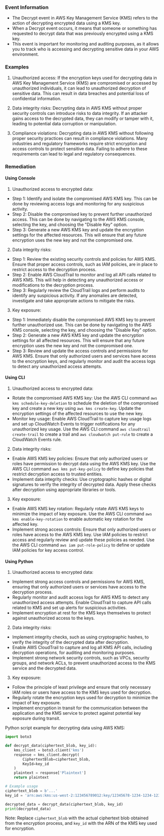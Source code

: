 
### Event Information

- The Decrypt event in AWS Key Management Service (KMS) refers to the action of decrypting encrypted data using a KMS key.
- When a Decrypt event occurs, it means that someone or something has requested to decrypt data that was previously encrypted using a KMS key.
- This event is important for monitoring and auditing purposes, as it allows you to track who is accessing and decrypting sensitive data in your AWS environment.


### Examples

1. Unauthorized access: If the encryption keys used for decrypting data in AWS Key Management Service (KMS) are compromised or accessed by unauthorized individuals, it can lead to unauthorized decryption of sensitive data. This can result in data breaches and potential loss of confidential information.

2. Data integrity risks: Decrypting data in AWS KMS without proper security controls can introduce risks to data integrity. If an attacker gains access to the decrypted data, they can modify or tamper with it, leading to potential data corruption or manipulation.

3. Compliance violations: Decrypting data in AWS KMS without following proper security practices can result in compliance violations. Many industries and regulatory frameworks require strict encryption and access controls to protect sensitive data. Failing to adhere to these requirements can lead to legal and regulatory consequences.

### Remediation

#### Using Console

1. Unauthorized access to encrypted data:
- Step 1: Identify and isolate the compromised AWS KMS key. This can be done by reviewing access logs and monitoring for any suspicious activity.
- Step 2: Disable the compromised key to prevent further unauthorized access. This can be done by navigating to the AWS KMS console, selecting the key, and choosing the "Disable Key" option.
- Step 3: Generate a new AWS KMS key and update the encryption settings for the affected resources. This will ensure that any future encryption uses the new key and not the compromised one.

2. Data integrity risks:
- Step 1: Review the existing security controls and policies for AWS KMS. Ensure that proper access controls, such as IAM policies, are in place to restrict access to the decryption process.
- Step 2: Enable AWS CloudTrail to monitor and log all API calls related to AWS KMS. This will help in detecting any unauthorized access or modifications to the decryption process.
- Step 3: Regularly review the CloudTrail logs and perform audits to identify any suspicious activity. If any anomalies are detected, investigate and take appropriate actions to mitigate the risks.

3. Key exposure:
- Step 1: Immediately disable the compromised AWS KMS key to prevent further unauthorized use. This can be done by navigating to the AWS KMS console, selecting the key, and choosing the "Disable Key" option.
- Step 2: Generate a new AWS KMS key and update the encryption settings for all affected resources. This will ensure that any future encryption uses the new key and not the compromised one.
- Step 3: Review and update the access controls and permissions for AWS KMS. Ensure that only authorized users and services have access to the encryption keys, and regularly monitor and audit the access logs to detect any unauthorized access attempts.

#### Using CLI

1. Unauthorized access to encrypted data:
- Rotate the compromised AWS KMS key: Use the AWS CLI command `aws kms schedule-key-deletion` to schedule the deletion of the compromised key and create a new key using `aws kms create-key`. Update the encryption settings of the affected resources to use the new key.
- Monitor key usage: Enable AWS CloudTrail to capture key usage logs and set up CloudWatch Events to trigger notifications for any unauthorized key usage. Use the AWS CLI command `aws cloudtrail create-trail` to create a trail and `aws cloudwatch put-rule` to create a CloudWatch Events rule.

2. Data integrity risks:
- Enable AWS KMS key policies: Ensure that only authorized users or roles have permission to decrypt data using the AWS KMS key. Use the AWS CLI command `aws kms put-key-policy` to define key policies that restrict decryption access to trusted entities.
- Implement data integrity checks: Use cryptographic hashes or digital signatures to verify the integrity of decrypted data. Apply these checks after decryption using appropriate libraries or tools.

3. Key exposure:
- Enable AWS KMS key rotation: Regularly rotate AWS KMS keys to minimize the impact of key exposure. Use the AWS CLI command `aws kms enable-key-rotation` to enable automatic key rotation for the affected key.
- Implement strong access controls: Ensure that only authorized users or roles have access to the AWS KMS key. Use IAM policies to restrict access and regularly review and update these policies as needed. Use the AWS CLI command `aws iam put-role-policy` to define or update IAM policies for key access control.

#### Using Python

1. Unauthorized access to encrypted data:
- Implement strong access controls and permissions for AWS KMS, ensuring that only authorized users or services have access to the decryption process.
- Regularly monitor and audit access logs for AWS KMS to detect any unauthorized access attempts. Enable CloudTrail to capture API calls related to KMS and set up alerts for suspicious activities.
- Implement encryption at rest for the KMS keys themselves to protect against unauthorized access to the keys.

2. Data integrity risks:
- Implement integrity checks, such as using cryptographic hashes, to verify the integrity of the decrypted data after decryption.
- Enable AWS CloudTrail to capture and log all KMS API calls, including decryption operations, for auditing and monitoring purposes.
- Implement strong network security controls, such as VPCs, security groups, and network ACLs, to prevent unauthorized access to the KMS service and the decrypted data.

3. Key exposure:
- Follow the principle of least privilege and ensure that only necessary IAM roles or users have access to the KMS keys used for decryption.
- Regularly rotate the encryption keys used for decryption to minimize the impact of key exposure.
- Implement encryption in transit for the communication between the application and the KMS service to protect against potential key exposure during transit.

Python script example for decrypting data using AWS KMS:

```python
import boto3

def decrypt_data(ciphertext_blob, key_id):
    kms_client = boto3.client('kms')
    response = kms_client.decrypt(
        CiphertextBlob=ciphertext_blob,
        KeyId=key_id
    )
    plaintext = response['Plaintext']
    return plaintext

# Example usage
ciphertext_blob = b'...'
key_id = 'arn:aws:kms:us-west-2:123456789012:key/12345678-1234-1234-1234-123456789012'

decrypted_data = decrypt_data(ciphertext_blob, key_id)
print(decrypted_data)
```

Note: Replace `ciphertext_blob` with the actual ciphertext blob obtained from the encryption process, and `key_id` with the ARN of the KMS key used for encryption.


